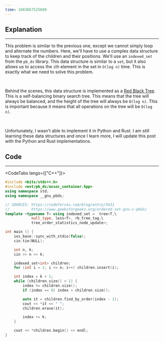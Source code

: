 ```yaml
---
time: 1683867525608
---
```


## Explanation

<hr />

This problem is similar to the previous one, except we cannot simply loop and alternate the numbers. Here, we'll have to use a complex data structure to keep track of the children and their positions. We'll use an `indexed_set` from the `pb_ds` library. This data structure is similar to a `set`, but it also allows us to access the `i`th element in the set in `O(log n)` time. This is exactly what we need to solve this problem.

<br />

Behind the scenes, this data structure is implemented as a [Red Black Tree](https://en.wikipedia.org/wiki/Red%E2%80%93black_tree). This is a self-balancing binary search tree. This means that the tree will always be balanced, and the height of the tree will always be `O(log n)`. This is important because it means that all operations on the tree will be `O(log n)`.

<br />

Unfortunately, I wasn't able to implement it in Python and Rust. I am still learning these data structures and once I learn more, I will update this post with the Python and Rust implementations.

## Code

<hr />

<CodeTabs langs={["C++"]}>

```c++
#include <bits/stdc++.h>
#include <ext/pb_ds/assoc_container.hpp>
using namespace std;
using namespace __gnu_pbds;

// SOURCES: https://codeforces.com/blog/entry/5631
//          https://www.geeksforgeeks.org/ordered-set-gnu-c-pbds/
template <typename T> using indexed_set =  tree<T,\
            null_type, less<T>, rb_tree_tag,\
            tree_order_statistics_node_update>;

int main () {
    ios_base::sync_with_stdio(false);
    cin.tie(NULL);

    int n, k;
    cin >> n >> k;

    indexed_set<int> children;
    for (int i = 1; i <= n; i++) children.insert(i);

    int index = k + 1;
    while (children.size() > 1) {
        index %= children.size();
        if (index == 0) index = children.size();

        auto it = children.find_by_order(index - 1);
        cout << *it << " ";
        children.erase(it);

        index += k;
    }

    cout << *children.begin() << endl;
}
```

</CodeTabs>
